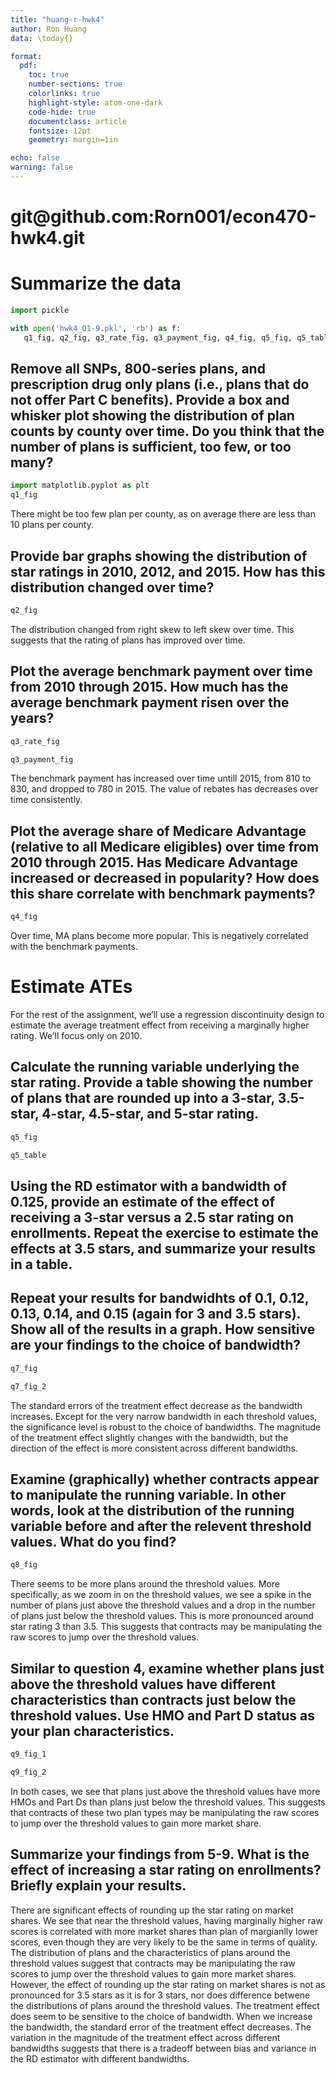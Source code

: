 ```yaml
---
title: "huang-r-hwk4"
author: Ron Huang
data: \today{}

format: 
  pdf: 
    toc: true
    number-sections: true
    colorlinks: true
    highlight-style: atom-one-dark
    code-hide: true
    documentclass: article
    fontsize: 12pt
    geometry: margin=1in

echo: false
warning: false
---
```

# git@github.com:Rorn001/econ470-hwk4.git {.unnumbered}

# Summarize the data

```python
import pickle

with open('hwk4_Q1-9.pkl', 'rb') as f:
   q1_fig, q2_fig, q3_rate_fig, q3_payment_fig, q4_fig, q5_fig, q5_table, q7_fig, q7_fig_2, q8_fig, q9_fig_1, q9_fig_2 = pickle.load(f)

```

## Remove all SNPs, 800-series plans, and prescription drug only plans (i.e., plans that do not offer Part C benefits). Provide a box and whisker plot showing the distribution of plan counts by county over time. Do you think that the number of plans is sufficient, too few, or too many?

```python
import matplotlib.pyplot as plt
q1_fig
```

There might be too few plan per county, as on average there are less than 10 plans per county.

\newpage

## Provide bar graphs showing the distribution of star ratings in 2010, 2012, and 2015. How has this distribution changed over time?

```python
q2_fig
```

The distribution changed from right skew to left skew over time. This suggests that the rating of plans has improved over time.

\newpage

## Plot the average benchmark payment over time from 2010 through 2015. How much has the average benchmark payment risen over the years?

```python

q3_rate_fig

```

```python
q3_payment_fig

```

The benchmark payment has increased over time untill 2015, from 810 to 830, and dropped to 780 in 2015. The value of rebates has decreases over time consistently.  

\newpage

## Plot the average share of Medicare Advantage (relative to all Medicare eligibles) over time from 2010 through 2015. Has Medicare Advantage increased or decreased in popularity? How does this share correlate with benchmark payments?

```python
q4_fig

```

Over time, MA plans become more popular. This is negatively correlated with the benchmark payments. 

\newpage


# Estimate ATEs

For the rest of the assignment, we’ll use a regression discontinuity design to estimate the average treatment effect from receiving a marginally higher rating. We’ll focus only on 2010.

## Calculate the running variable underlying the star rating. Provide a table showing the number of plans that are rounded up into a 3-star, 3.5-star, 4-star, 4.5-star, and 5-star rating.

```python
q5_fig
```

```python
q5_table
```

\newpage

## Using the RD estimator with a bandwidth of 0.125, provide an estimate of the effect of receiving a 3-star versus a 2.5 star rating on enrollments. Repeat the exercise to estimate the effects at 3.5 stars, and summarize your results in a table.

\begin{table}[H]
\caption{Table 1 - RD Results for bandwidth 0.125}
\label{}
\begin{center}
\begin{tabular}{lll}
\hline
                  & star=3   & star=3.5  \\
\hline
Intercept         & -0.14**  & 0.08      \\
                  & (0.06)   & (0.09)    \\
treat             & 0.19***  & 0.04      \\
                  & (0.07)   & (0.11)    \\
raw\_rating       & 0.06**   & -0.02     \\
                  & (0.02)   & (0.03)    \\
treat:raw\_rating & -0.07*** & -0.01     \\
                  & (0.03)   & (0.03)    \\
R-squared         & 0.00     & 0.00      \\
R-squared Adj.    & 0.00     & 0.00      \\
No. observations  & 5084     & 1801      \\
\hline
\end{tabular}
\end{center}
Standard errors in parentheses. \newline 
* p<.1, ** p<.05, ***p<.01
\end{table}

\newpage

## Repeat your results for bandwidhts of 0.1, 0.12, 0.13, 0.14, and 0.15 (again for 3 and 3.5 stars). Show all of the results in a graph. How sensitive are your findings to the choice of bandwidth?

```python
q7_fig

```

```python
q7_fig_2

```

The standard errors of the treatment effect decrease as the bandwidth increases. Except for the very narrow bandwidth in each threshold values, the significance level is robust to the choice of bandwidths. The magnitude of the treatment effect slightly changes with the bandwidth, but the direction of the effect is more consistent across different bandwidths. 

\newpage

## Examine (graphically) whether contracts appear to manipulate the running variable. In other words, look at the distribution of the running variable before and after the relevent threshold values. What do you find?

```python
q8_fig

```

There seems to be more plans around the threshold values. More specifically, as we zoom in on the threshold values, we see a spike in the number of plans just above the threshold values and a drop in the number of plans just below the threshold values. This is more pronounced around star rating 3 than 3.5. This suggests that contracts may be manipulating the raw scores to jump over the threshold values.

\newpage

## Similar to question 4, examine whether plans just above the threshold values have different characteristics than contracts just below the threshold values. Use HMO and Part D status as your plan characteristics.

```python
q9_fig_1

```

```python
q9_fig_2

```

In both cases, we see that plans just above the threshold values have more HMOs and Part Ds than plans just below the threshold values. This suggests that contracts of these two plan types may be manipulating the raw scores to jump over the threshold values to gain more market share.

\newpage


## Summarize your findings from 5-9. What is the effect of increasing a star rating on enrollments? Briefly explain your results.

There are significant effects of rounding up the star rating on market shares. We see that near the threshold values, having marginally higher raw scores is correlated with more market shares than plan of margianlly lower scores, even though they are very likely to be the same in terms of quality. The distribution of plans and the characteristics of plans around the threshold values suggest that contracts may be manipulating the raw scores to jump over the threshold values to gain more market shares. However, the effect of rounding up the star rating on market shares is not as pronounced for 3.5 stars as it is for 3 stars, nor does difference betwene the distributions of plans around the threshold values. The treatment effect does seem to be sensitive to the choice of bandwidth. When we increase the bandwidth, the standard error of the treatment effect decreases. The variation in the magnitude of the treatment effect across different bandwidths suggests that there is a tradeoff between bias and variance in the RD estimator with different bandwidths.
